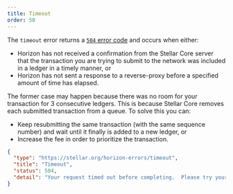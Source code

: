 ```yaml
---
title: Timeout
order: 50
---
```



The `timeout` error returns a [`504` error code](https://developer.mozilla.org/en-US/docs/Web/HTTP/Status/504) and occurs when either:

- Horizon has not received a confirmation from the Stellar Core server that the transaction you are trying to submit to the network was included in a ledger in a timely manner, or
- Horizon has not sent a response to a reverse-proxy before a specified amount of time has elapsed.

The former case may happen because there was no room for your transaction for 3 consecutive ledgers. This is because Stellar Core removes each submitted transaction from a queue. To solve this you can:

- Keep resubmitting the same transaction (with the same sequence number) and wait until it finally is added to a new ledger, or
- Increase the fee in order to prioritize the transaction.

<ExampleResponse title="Example Response for a 'Timeout' Status Code">


```json
{
  "type": "https://stellar.org/horizon-errors/timeout",
  "title": "Timeout",
  "status": 504,
  "detail": "Your request timed out before completing.  Please try your request again. If you are submitting a transaction make sure you are sending exactly the same transaction (with the same sequence number)."
}
```

</ExampleResponse>

